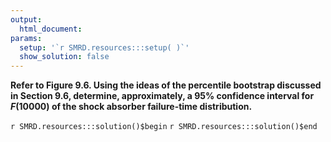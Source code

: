 ```yaml
---
output:
  html_document:
params:
  setup: '`r SMRD.resources:::setup( )`'
  show_solution: false
---
```


__Refer to Figure 9.6. Using the ideas of the percentile bootstrap discussed in Section 9.6, determine, approximately, a $95\%$ confidence interval for $F(10000)$ of the shock absorber failure-time distribution.__

`r SMRD.resources:::solution()$begin`
`r SMRD.resources:::solution()$end`
